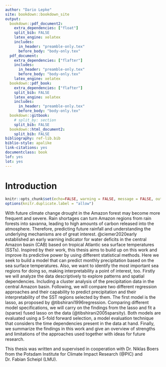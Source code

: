 ```yaml
---
author: "Dario Lepke"
site: bookdown::bookdown_site
output:
  bookdown::pdf_document2:
    extra_dependencies: ["float"]
    split_bib: FALSE
    latex_engine: xelatex
    includes:
      in_header: "preamble-only.tex"
      before_body: "body-only.tex"
  pdf_document:
    extra_dependencies: ["flafter"]
    includes:
      in_header: "preamble-only.tex"
      before_body: "body-only.tex"
    latex_engine: xelatex
  bookdown::pdf_book:
    extra_dependencies: ["flafter"]
    split_bib: FALSE
    latex_engine: xelatex
    includes:
      in_header: "preamble-only.tex"
      before_body: "body-only.tex"
  bookdown::gitbook:
    # split_by: section
    split_bib: FALSE
  bookdown::html_document2:
    split_bib: FALSE
bibliography: ref-lib.bib
biblio-style: apalike
link-citations: yes
documentclass: book
lof: yes
lot: yes
---
```

# Introduction {-}

```r
knitr::opts_chunk$set(echo=FALSE, warning = FALSE, message = FALSE, out.width = '50%', fig.align = 'center')
options(knitr.duplicate.label = "allow")
```

With future climate change drought in the Amazon forest may become more
frequent and severe. Rain shortages can turn Amazon regions from rain forests into
savanna, leading to high amounts of carbon released into the atmosphere.
Therefore, predicting future rainfall and understanding the underlying mechanisms 
are of great interest. @ciemer2020early established an 
early warning indicator for water deficits in the central Amazon basin (CAB) based on tropical Atlantic sea surface 
temperatures (SSTs). Inspired by their work, this thesis aims to build up on this work and improve its
predictive power by using different statistical methods.
Here we seek to build a model that can predict monthly precipitation based on the
sea surface temperatures. 
Also, we want to identify the most important sea regions for doing so, making interpretability a point of interest, too.
Firstly we will analyze the data descriptively to 
explore patterns and spatial dependencies.
Including a cluster analysis of the precipitation data
in the central Amazon basin.
Following, we will compare two different regression approaches
and their capability to predict precipitation and their interpretability of the SST regions selected by them.
The first model is the lasso, as proposed by @tibshirani1996regression. Comparing different model specifications, we will carry on the findings from the lasso
and fit a (sparse) fused lasso on the data (@tibshirani2005sparsity).
Both models are evaluated using a 5-fold forward selection,
a model evaluation technique that considers the time dependencies present in the data at hand.
Finally, we summarize the findings in this work 
and give an overview of strengths and limitations of the approaches used together with ideas for future research.


This thesis was written and supervised in cooperation with Dr. Niklas Boers from the Potsdam Institute for Climate Impact Research (@PIC) and Dr. Fabian Scheipl (LMU).
